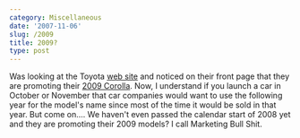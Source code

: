 ```yaml
---
category: Miscellaneous
date: '2007-11-06'
slug: /2009
title: 2009?
type: post
---
```



Was looking at the Toyota [web site](http://www.toyota.com/) and
noticed on their front page that they are promoting their
[2009 Corolla](http://www.toyota.com/vehicles/future/corolla/index.html?s_van=GM_HOME_MATRIX_FUTURE_TXT).
Now, I understand if you launch a car in October or November that
car companies would want to use the following year for the model's
name since most of the time it would be sold in that year. But come
on.... We haven't even passed the calendar start of 2008 yet and
they are promoting their 2009 models? I call Marketing Bull Shit.